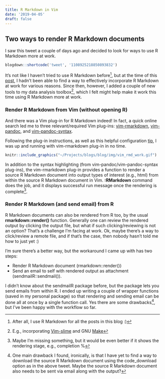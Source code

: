 ```yaml
---
title: R Markdown in Vim
date: '2019-04-05'
draft: false
---
```


## Two ways to render R Markdown documents

I saw this tweet a couple of days ago and decided to look for ways to use R Markdown more at work. 

```r
blogdown::shortcode('tweet', '1108925218850893832')
```

It's not like I haven't tried to use R Markdown before^[After all, I use R Markdown for all the posts in this blog :)], but at the time of this [post](https://joongsup.rbind.io/post/2018/07/22/comments-on-data-analysis-workflow/), I hadn't been able to find a way to effectively incorporate R Markdown at work for various reasons. Since then, however, I added a couple of new tools to my data analysis toolbox^[E.g., incorporating [Vim-slime](https://joongsup.rbind.io/post/2018/10/06/Vim-and-slime/) and GNU [Make](https://joongsup.rbind.io/post/2018/08/26/gnu-make-for-workflow-manager/)], which I felt might help make it work this time using R Markdown more at work. 

### Render R Markdown from Vim (without opening R)
And there was a Vim plug-in for R Markdown indeed! In fact, a quick online search led me to three relevant/required Vim plug-ins: [vim-rmarkdown](https://github.com/vim-pandoc/vim-rmarkdown), [vim-pandoc](https://github.com/vim-pandoc/vim-pandoc), and [vim-pandoc-syntax](https://github.com/vim-pandoc/vim-pandoc-syntax). 

Following the plug-in instructions, as well as this helpful configuration [tip](https://stackoverflow.com/questions/34314214/vim-rmarkdown-plugin-configuration), I was up and running with vim-rmarkdown plug-in in no time. 

```r
knitr::include_graphics("~/Projects/blogs/blog/img/vim_rmd_work.gif")
```

In addition to the syntax highlighting (from vim-pandoc/vim-pandoc-syntax plug-ins), the vim-rmarkdown plug-in provides a function to render a source R Markdown document into output types of interest (e.g., html) from within the source R Markdown document in Vim. **:RMarkdown** command does the job, and it displays successful run message once the rendering is complete^[Maybe I'm missing something, but it would be even better if it shows the rendering stage, e.g., completion %].

### Render R Markdown (and send email) from R
R Markdown documents can also be rendered from R too, by the usual **rmarkdown::render()** function. Generally one can review the rendered output by clicking the output file, but what if such clicking/reviewing is not an option? That's a challenge I'm facing at work. Ok, maybe there's a way to click/review a remote file, and if that's the case, then nobody hasn't told me how to just yet :)

I'm sure there's a better way, but the workaround I came up with has two steps:

+ Render R Markdown document (rmarkdown::render())
+ Send an email to self with rendered output as attachment (sendmailR::sendmail()). 

I didn't know about the sendmailR package before, but the package lets you send emails from within R. I ended up writing a couple of wrapper functions (saved in my personal package) so that rendering and sending email can be done all at once by a single function call. Yes there are some drawbacks^[One main drawback I found, ironically, is that I have yet to find a way to download the source R Markdown document using the code_download option as in the above tweet. Maybe the source R Markdown document also needs to be sent via email along with the output?], but I've been happy with the workflow so far. 

